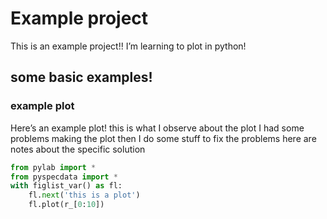 # Example project

This is an example project!! I'm learning to plot in python!

## some basic examples!

### example plot {#sec:examplePlot1}

Here's an example plot!
<obs time="7/8/25 20:08" author="JF">this is what I observe about the plot</obs>
<err>
    <obs time="7/8/25 20:06" author="JF">I had some problems making the plot</obs>
    then I do some stuff to fix the problems
    <obs time="7/8/25 20:08" author="JF">here are notes about the specific solution</obs>
</err>

```python
from pylab import *
from pyspecdata import *
with figlist_var() as fl:
    fl.next('this is a plot')
    fl.plot(r_[0:10])
```
